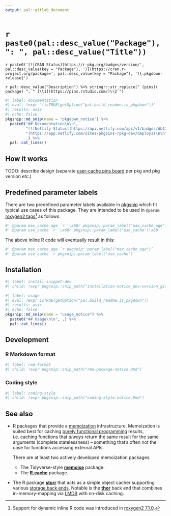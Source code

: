 ```yaml
---
output: pal::gitlab_document
---
```


# `r paste0(pal::desc_value("Package"), ": ", pal::desc_value("Title"))`

`r paste0('[![CRAN Status](https://r-pkg.org/badges/version/', pal::desc_value(key = "Package"), ')](https://cran.r-project.org/package=', pal::desc_value(key = "Package"), '){.pkgdown-release}')`

`r pal::desc_value("Description") %>% stringr::str_replace(" (pins)( package) ", " [\\1](https://pins.rstudio.com/)\\2 ")`

```r
#| label: documentation
#| eval: !expr '!isTRUE(getOption("pal.build_readme.is_pkgdown"))'
#| results: asis
#| echo: false
pkgsnip::md_snip(name = "pkgdown_notice") %>%
  paste0("## Documentation\n\n",
         "[![Netlify Status](https://api.netlify.com/api/v1/badges/db173373-dd17-47ef-959b-695d01482a1d/deploy-status)]",
         "(https://app.netlify.com/sites/pkgpins-rpkg-dev/deploys)\n\n",
         .) %>%
  pal::cat_lines()
```

## How it works

TODO: describe design (separate [user-cache pins board](https://pins.rstudio.com/articles/boards-understanding.html) per pkg and pkg version etc.)

## Predefined parameter labels

There are two predefined parameter labels available in [pkgsnip](https://gitlab.com/salim_b/r/pkgs/pkgsnip) which fit typical use cases of this package. They
are intended to be used in `@param` [roxygen2 tags](https://roxygen2.r-lib.org/articles/rd.html#functions)[^1] as follows:

``` r
#' @param max_cache_age `r '\x60r pkgsnip::param_label("max_cache_age")\x60'`
#' @param use_cache `r '\x60r pkgsnip::param_label("use_cache")\x60'`
```

The above inline R code will eventually result in this:

``` r
#' @param max_cache_age `r pkgsnip::param_label("max_cache_age")`
#' @param use_cache `r pkgsnip::param_label("use_cache")`
```

[^1]: Support for dynamic inline R code was introduced in [roxygen2 7.1.0](https://www.tidyverse.org/blog/2020/03/roxygen2-7-1-0/).

## Installation

```r
#| label: install-snippet-dev
#| child: !expr pkgsnip::snip_path("installation-notice_dev-version_gitlab.Rmd")
```

```r
#| label: usage
#| eval: !expr isTRUE(getOption("pal.build_readme.is_pkgdown"))
#| results: asis
#| echo: false
pkgsnip::md_snip(name = "usage_notice") %>%
  paste0("## Usage\n\n", .) %>%
  pal::cat_lines()
```

## Development

### R Markdown format

```r
#| label: rmd-format
#| child: !expr pkgsnip::snip_path("rmd-package-notice.Rmd")
```

### Coding style

```r
#| label: coding-style
#| child: !expr pkgsnip::snip_path("coding-style-notice.Rmd")
```

## See also

-   R packages that provide a [memoization](http://en.wikipedia.org/wiki/Memoization) infrastructure. Memoization is suited best for caching [purely functional
    programming](https://en.wikipedia.org/wiki/Purely_functional_programming) results, i.e. caching functions that *always* return the same result for the same
    arguments (complete statelessness) -- something that's often not the case for functions accessing external APIs.

    There are at least two actively developed memoization packages:

    -   The Tidyverse-style [**memoise**](https://github.com/r-lib/memoise) package.
    -   The [**R.cache**](https://github.com/HenrikBengtsson/R.cache) package.

-   The R package [**storr**](https://richfitz.github.io/storr/) that acts as a simple object cacher supporting various [storage back
    ends](https://richfitz.github.io/storr/articles/storr.html#supported-backends). Notable is the [**thor**](https://richfitz.github.io/thor/index.html) back
    end that combines in-memory-mapping via [LMDB](https://symas.com/lmdb/) with on-disk caching.
